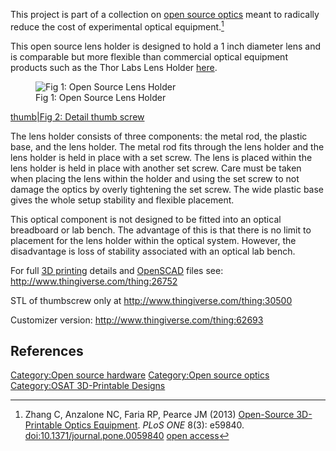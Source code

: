 [[Category:Open source hardware]]
[[Category:Open source optics]]
[[Category:OSAT 3D-Printable Designs]]
{{MOST}}

{{Statusboxtop}}
{{status-design}}
{{status-prototype}}
{{status-verified|[[MOST]]}}
{{boxbottom}}

This project is part of a collection on [[open source optics]] meant to radically reduce the cost of experimental optical equipment.<ref>Zhang C, Anzalone NC, Faria RP, Pearce JM (2013) [[Open-Source 3D-Printable Optics Equipment]]. ''PLoS ONE'' 8(3): e59840. doi:10.1371/journal.pone.0059840 [http://www.plosone.org/article/info%3Adoi%2F10.1371%2Fjournal.pone.0059840 open access]</ref>

This open source lens holder is designed to hold a 1 inch diameter lens and is comparable but more flexible than commercial optical equipment products such as the Thor Labs Lens Holder [http://www.thorlabs.com/thorProduct.cfm?partNumber=LMR1 here].

[[Image:open_source_lens_holder.jpg|thumb|left|Fig 1: Open Source Lens Holder]]

[[image:thumb.jpg|thumb|Fig 2: Detail thumb screw]]

The lens holder consists of three components: the metal rod, the plastic base, and the lens holder.  The metal rod fits through the lens holder and the lens holder is held in place with a set screw.  The lens is placed within the lens holder is held in place with another set screw.  Care must be taken when placing the lens within the holder and using the set screw to not damage the optics by overly tightening the set screw.  The wide plastic base gives the whole setup stability and flexible placement.

This optical component is not designed to be fitted into an optical breadboard or lab bench.  The advantage of this is that there is no limit to placement for the lens holder within the optical system.  However, the disadvantage is loss of stability associated with an optical lab bench.

For full [[3D printing]] details and [[OpenSCAD]] files see: http://www.thingiverse.com/thing:26752

STL of thumbscrew only at http://www.thingiverse.com/thing:30500

Customizer version: http://www.thingiverse.com/thing:62693

==References==
<references/>